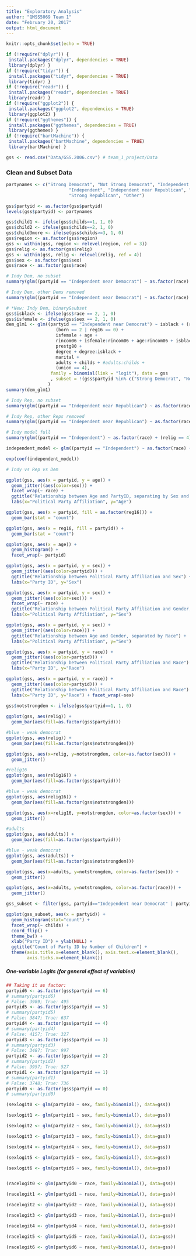 ```yaml
---
title: "Exploratory Analysis"
author: "QMSS5069 Team 1"
date: "February 20, 2017"
output: html_document
---
```


```r
knitr::opts_chunk$set(echo = TRUE)
```

```r

if (!require("dplyr")) {
 install.packages("dplyr", dependencies = TRUE)
 library(dplyr) }
if (!require("tidyr")) {
 install.packages("tidyr", dependencies = TRUE)
 library(tidyr) }
if (!require("readr")) {
 install.packages("readr", dependencies = TRUE)
 library(readr) }
if (!require("ggplot2")) {
 install.packages("ggplot2", dependencies = TRUE)
 library(ggplot2) }
if (!require("ggthemes")) {
 install.packages("ggthemes", dependencies = TRUE)
 library(ggthemes) }
if (!require("bartMachine")) {
 install.packages("bartMachine", dependencies = TRUE)
 library(bartMachine) }

```

```r

gss <- read.csv("Data/GSS.2006.csv") # team_1_project/Data

```

### Clean and Subset Data
```r

partynames <- c("Strong Democrat", "Not Strong Democrat", "Independent near Democrat", 
                        "Independent", "Independent near Republican", "Not Strong Republican", 
                        "Strong Republican", "Other")

gss$partyid <- as.factor(gss$partyid)
levels(gss$partyid) <- partynames

gss$child1 <- ifelse(gss$childs==1, 1, 0)
gss$child2 <- ifelse(gss$childs==2, 1, 0)
gss$child3more <- ifelse(gss$childs>=3, 1, 0)
gss$region <- as.factor(gss$region)
gss <- within(gss, region <- relevel(region, ref = 3))
gss$relig <- as.factor(gss$relig)
gss <- within(gss, relig <- relevel(relig, ref = 4))
gss$sex <- as.factor(gss$sex)
gss$race <- as.factor(gss$race)

```

```r
# Indy Dem, no subset
summary(glm((partyid == "Independent near Democrat") ~ as.factor(race) + (relig == 4) + (born == 2 | reg16 == 0) + sex + age + rincom06 + sex:rincom06 + prestg80 + degree + degree:as.factor(race) + marital + adults + child1 + child2 + child3more + union, family = binomial(link = "logit"), data = gss))

# Indy Dem, other Dems removed
summary(glm((partyid == "Independent near Democrat") ~ as.factor(race) + (relig == 4) + (born == 2 | reg16 == 0) + sex + age + rincom06 + sex:rincom06 + prestg80 + degree + degree:as.factor(race) + marital + adults + child1 + child2 + child3more + union, family = binomial(link = "logit"), data = gss, subset = !(gss$partyid %in% c("Strong Democrat", "Not Strong Democrat"))))

# *New: Indy Dem, binary&subset
gss$isblack <- ifelse(gss$race == 2, 1, 0)
gss$isfemale <- ifelse(gss$sex == 2, 1, 0)
dem_glm1 <- glm((partyid == "Independent near Democrat") ~ isblack + (relig != 1 & relig != 2) +
                   (born == 2 | reg16 == 0) + 
                   isfemale + age +
                   rincom06 + isfemale:rincom06 + age:rincom06 + isblack:rincom06 + 
                   prestg80 + 
                   degree + degree:isblack + 
                   marital + 
                   adults + childs + #adults:childs +
                   (union == 4), 
                 family = binomial(link = "logit"), data = gss 
                 , subset = !(gss$partyid %in% c("Strong Democrat", "Not Strong Democrat"))
                )
summary(dem_glm1)

# Indy Rep, no subset
summary(glm((partyid == "Independent near Republican") ~ as.factor(race) + (relig == 4) + (born == 2 | reg16 == 0) + sex + age + rincom06 + sex:rincom06 + prestg80 + degree + degree:as.factor(race) + marital + adults + child1 + child2 + child3more + union, family = binomial(link = "logit"), data = gss))

# Indy Rep, other Reps removed
summary(glm((partyid == "Independent near Republican") ~ as.factor(race) + (relig == 4) + (born == 2 | reg16 == 0) + sex + age + rincom06 + sex:rincom06 + prestg80 + degree + degree:as.factor(race) + marital + adults + child1 + child2 + child3more + union, family = binomial(link = "logit"), data = gss, subset = !(gss$partyid %in% c("Strong Republican", "Not Strong Republican"))))

# Indy model full
summary(glm((partyid == "Independent") ~ as.factor(race) + (relig == 4) + (born == 2 | reg16 == 0) + sex + age + rincom06 + sex:rincom06 + prestg80 + degree + degree:as.factor(race) + marital + adults + child1 + child2 + child3more + union, family = binomial(link = "logit"), data = gss))

independent_model <- glm((partyid == "Independent") ~ as.factor(race) + (relig == 4) + (born == 2 | reg16 == 0) + sex + age + rincom06 + sex:rincom06 + prestg80 + degree + degree:as.factor(race) + marital + adults + child1 + child2 + child3more + union, family = binomial(link = "logit"), data = gss)

exp(coef(independent_model))

# Indy vs Rep vs Dem


```






```r
ggplot(gss, aes(x = partyid, y = age)) + 
  geom_jitter((aes(color=sex))) + 
  facet_wrap(~ race) + 
  ggtitle("Relationship between Age and PartyID, separating by Sex and Race") + 
  labs(x="Political Party Affiliation", y="Age")

ggplot(gss, aes(x = partyid, fill = as.factor(reg16))) +
  geom_bar(stat = "count")

ggplot(gss, aes(x = reg16, fill = partyid)) +
  geom_bar(stat = "count")

ggplot(gss, aes(x = age)) +
  geom_histogram() + 
  facet_wrap(~ partyid)

ggplot(gss, aes(x = partyid, y = sex)) + 
  geom_jitter((aes(color=partyid))) + 
  ggtitle("Relationship between Political Party Affiliation and Sex") + 
  labs(x="Party ID", y="Sex")

ggplot(gss, aes(x = partyid, y = sex)) + 
  geom_jitter((aes(color=sex))) + 
  facet_wrap(~ race) + 
  ggtitle("Relationship between Political Party Affiliation and Gender, separated by Race") + 
  labs(x="Political Party Affiliation", y="Sex")

ggplot(gss, aes(x = partyid, y = sex)) + 
  geom_jitter((aes(color=race))) + 
  ggtitle("Relationship between Age and Gender, separated by Race") + 
  labs(x="Political Party Affiliation", y="Sex")

ggplot(gss, aes(x = partyid, y = race)) + 
  geom_jitter((aes(color=partyid))) + 
  ggtitle("Relationship between Political Party Affiliation and Race") + 
  labs(x="Party ID", y="Race")

ggplot(gss, aes(x = partyid, y = race)) + 
  geom_jitter((aes(color=partyid))) + 
  ggtitle("Relationship between Political Party Affiliation and Race") + 
  labs(x="Party ID", y="Race") + facet_wrap(~sex)

gss$notstrongdem <- ifelse(gss$partyid==1, 1, 0)
  
ggplot(gss, aes(relig)) + 
  geom_bar(aes(fill=as.factor(gss$partyid)))

#blue - weak democrat
ggplot(gss, aes(relig)) + 
  geom_bar(aes(fill=as.factor(gss$notstrongdem)))

ggplot(gss, aes(x=relig, y=notstrongdem, color=as.factor(sex))) + 
  geom_jitter()

#relig16
ggplot(gss, aes(relig16)) + 
  geom_bar(aes(fill=as.factor(gss$partyid)))

#blue - weak democrat
ggplot(gss, aes(relig16)) + 
  geom_bar(aes(fill=as.factor(gss$notstrongdem)))

ggplot(gss, aes(x=relig16, y=notstrongdem, color=as.factor(sex))) + 
  geom_jitter()

#adults
ggplot(gss, aes(adults)) + 
  geom_bar(aes(fill=as.factor(gss$partyid)))

#blue - weak democrat
ggplot(gss, aes(adults)) + 
  geom_bar(aes(fill=as.factor(gss$notstrongdem)))

ggplot(gss, aes(x=adults, y=notstrongdem, color=as.factor(sex))) + 
  geom_jitter()

ggplot(gss, aes(x=adults, y=notstrongdem, color=as.factor(race))) + 
  geom_jitter()

gss_subset <- filter(gss, partyid=="Independent near Democrat" | partyid=="Independent near Republican", childs!="NA")

ggplot(gss_subset, aes(x = partyid)) + 
  geom_histogram(stat="count") + 
  facet_wrap(~ childs) + 
  coord_flip() + 
  theme_bw() + 
  xlab("Party ID") + ylab(NULL) + 
  ggtitle("Count of Party ID by Number of Children") + 
  theme(axis.title.x=element_blank(), axis.text.x=element_blank(), 
        axis.ticks.x=element_blank())

```


##### One-variable Logits (for general effect of variables)

```r
## Taking it as factor: 
partyid6 <- as.factor(gss$partyid == 6)
# summary(partyid6)
# False: 3989; True: 495
partyid5 <- as.factor(gss$partyid == 5)
# summary(partyid5)
# False: 3847; True: 637
partyid4 <- as.factor(gss$partyid == 4)
# summary(partyid4)
# False: 4157; True: 327
partyid3 <- as.factor(gss$partyid == 3)
# summary(partyid3)
# False: 3487; True: 997
partyid2 <- as.factor(gss$partyid == 2)
# summary(partyid2)
# False: 3957; True: 527
partyid1 <- as.factor(gss$partyid == 1)
# summary(partyid1)
# False: 3748; True: 736
partyid0 <- as.factor(gss$partyid == 0)
# summary(partyid0)

(sexlogit0 <- glm(partyid0 ~ sex, family=binomial(), data=gss))

(sexlogit1 <- glm(partyid1 ~ sex, family=binomial(), data=gss))

(sexlogit2 <- glm(partyid2 ~ sex, family=binomial(), data=gss))

(sexlogit3 <- glm(partyid3 ~ sex, family=binomial(), data=gss))

(sexlogit4 <- glm(partyid4 ~ sex, family=binomial(), data=gss))

(sexlogit5 <- glm(partyid5 ~ sex, family=binomial(), data=gss))

(sexlogit6 <- glm(partyid6 ~ sex, family=binomial(), data=gss))


(racelogit0 <- glm(partyid0 ~ race, family=binomial(), data=gss))

(racelogit1 <- glm(partyid1 ~ race, family=binomial(), data=gss))

(racelogit2 <- glm(partyid2 ~ race, family=binomial(), data=gss))

(racelogit3 <- glm(partyid3 ~ race, family=binomial(), data=gss))

(racelogit4 <- glm(partyid4 ~ race, family=binomial(), data=gss))

(racelogit5 <- glm(partyid5 ~ race, family=binomial(), data=gss))

(racelogit6 <- glm(partyid6 ~ race, family=binomial(), data=gss))


```

```r

```

```r

```

